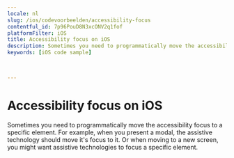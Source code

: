 ```yaml
---
locale: nl
slug: /ios/codevoorbeelden/accessibility-focus
contentful_id: 7p96PouD8N3xcONV2q1fof
platformFilter: iOS
title: Accessibility focus on iOS
description: Sometimes you need to programmatically move the accessibility focus to a specific element.
keywords: [iOS code sample]


	
---
```


# Accessibility focus on iOS

Sometimes you need to programmatically move the accessibility focus to a specific element. For example, when you present a modal, the assistive technology should move it's focus to it. Or when moving to a new screen, you might want assistive technologies to focus a specific element.

<CodeSample id="accessibility-focus" locale="nl" platform="ios"/>